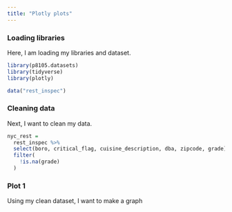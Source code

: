 ```yaml
---
title: "Plotly plots"
---
```


### Loading libraries

Here, I am loading my libraries and dataset.

```r
library(p8105.datasets)
library(tidyverse)
library(plotly)

data("rest_inspec")
```

### Cleaning data

Next, I want to clean my data.

```r
nyc_rest = 
  rest_inspec %>% 
  select(boro, critical_flag, cuisine_description, dba, zipcode, grade) %>% 
  filter(
    !is.na(grade)
  )
```

### Plot 1

Using my clean dataset, I want to make a graph





